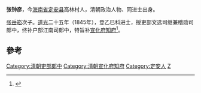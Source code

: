 '''张钟彦'''，今[[海南省|海南省]][[定安县|定安县]]高林村人，清朝政治人物、同进士出身。

[[张岳崧|张岳崧]]次子。[[道光|道光]]二十五年（1845年），登乙巳科进士，授吏部文选司继兼稽勋司郎中，终补户部江南司郎中，特旨补[[宣化府_(清朝)|宣化府]][[知府|知府]]<ref>{{cite news|title=海南历代进士名表|url=http://www.hnszw.org.cn/data/news/2009/06/44121/|accessdate=2013-08-05|newspaper=海南史志网|archive-url=https://web.archive.org/web/20131203012302/http://www.hnszw.org.cn/data/news/2009/06/44121/|archive-date=2013-12-03|dead-url=yes}}</ref>。

==參考==
{{reflist}}

{{清朝人物小作品}}
{{道光二十五年乙巳恩科殿試金榜}}
{{DEFAULTSORT:Zhang张}}
[[Category:清朝吏部郎中|Category:清朝吏部郎中]]
[[Category:清朝宣化府知府|Category:清朝宣化府知府]]
[[Category:定安人|Category:定安人]]
[[Category:张姓|Z]]